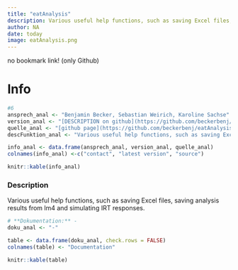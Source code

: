 ```yaml
---
title: "eatAnalysis"
description: Various useful help functions, such as saving Excel files, saving analysis results from lm4 and simulating IRT responses.
author: NA
date: today
image: eatAnalysis.png
---
```


no bookmark link! (only Github)

# Info

```r
#6
ansprech_anal <- "Benjamin Becker, Sebastian Weirich, Karoline Sachse"
version_anal <- "[DESCRIPTION on github](https://github.com/beckerbenj/eatAnalysis/blob/master/DESCRIPTION)"
quelle_anal <- "[github page](https://github.com/beckerbenj/eatAnalysis)"
descFunktion_anal <- "Various useful help functions, such as saving Excel files, saving analysis results from lm4 and simulating IRT responses."

info_anal <- data.frame(ansprech_anal, version_anal, quelle_anal)
colnames(info_anal) <-c("contact", "latest version", "source")

knitr::kable(info_anal)
```

### Description

Various useful help functions, such as saving Excel files, saving analysis results from lm4 and simulating IRT responses.

```r
# **Dokumentation:** -
doku_anal <- "-"

table <- data.frame(doku_anal, check.rows = FALSE)
colnames(table) <- "Documentation"

knitr::kable(table)
```
